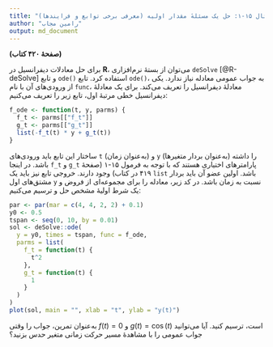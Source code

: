 ```yaml
---
title: "مثال ۱۵-۱: حل یک مسئلهٔ مقدار اولیه (معرفی برخی توابع و فرایندها)"
author: "رامین مجاب"
output: md_document
---
```


**(صفحهٔ ۴۲۰ کتاب)**

برای حل معادلات دیفرانسیل در **R**، می‌توان از بستهٔ نرم‌افزاری `deSolve` <span dir="ltr">[@R-deSolve]</span> و تابع `ode()` استفاده کرد.  تابع `ode()`،  به جواب عمومی معادله نیاز ندارد. یکی از ورودی‌های آن با نام `func`، معادلهٔ دیفرانسیل را تعریف می‌کند. برای یک معادلهٔ دیفرانسیل خطی مرتبهٔ اول، تابع زیر را تعریف می‌کنیم:
```r
f_ode <- function(t, y, parms) {
  f_t <- parms[["f_t"]]
  g_t <- parms[["g_t"]]
  list(-f_t(t) * y + g_t(t))
}
```
ساختار این تابع باید ورودی‌های `t` (به‌عنوان زمان) و `y` (به‌عنوان بردار متغیرها) را داشته باشد. در اینجا `f_t` و `g_t` پارامترهای اختیاری هستند که با توجه به فرمول ۱۵-۱ (صفحهٔ ۴۱۹ در کتاب) وجود دارند. خروجی تابع نیز باید یک `list` باشد. اولین عضو آن باید بردار مشتق‌های اول `y` نسبت به زمان باشد. در کد زیر، معادله را برای مجموعه‌ای از فروض و یک شرط اولیهٔ مشخص حل و ترسیم می‌کنیم:

```r
par <- par(mar = c(4, 4, 2, 2) + 0.1)
y0 <- 0.5
tspan <- seq(0, 10, by = 0.01)
sol <- deSolve::ode(
  y = y0, times = tspan, func = f_ode,
  parms = list(
    f_t = function(t) {
      t^2
    },
    g_t = function(t) {
      1
    }
  )
)
plot(sol, main = "", xlab = "t", ylab = "y(t)")
```

به‌عنوان تمرین، جواب را وقتی $f(t)=0$ و $g(t)=\cos(t)$ است، ترسیم کنید. آیا می‌توانید جواب عمومی را با مشاهدهٔ مسیر حرکت زمانی متغیر حدس بزنید؟

